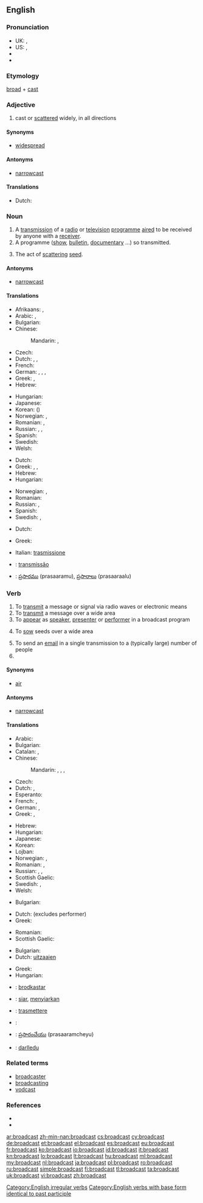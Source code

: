 {{wikipedia|dab=broadcast}}
==English==

===Pronunciation===
* UK: {{IPA|/ˈbrɔːdkɑːst/}}, {{IPA|/ˈbrɔːdkæst/}}
* US: {{IPA|/ˈbɹɔdkæst/}}, {{SAMPA|/"brOdk{st/}}
* {{audio|en-us-broadcast.ogg|Audio (US)}}
* {{audio|en-ca-broadcast.ogg|Audio (CA)}}

===Etymology===
[[broad]] + [[cast]]

===Adjective===
{{en-adj}}

# cast or [[scattered]] widely, in all directions

====Synonyms====
* [[widespread]]

====Antonyms====
* [[narrowcast]]

====Translations====
* Dutch: {{t-|nl|wijdverspreid}}

===Noun===
{{en-noun}}

# A [[transmission]] of a [[radio]] or [[television]] [[programme]] [[aired]] to be received by anyone with a [[receiver]].
# A programme ([[show]], [[bulletin]], [[documentary]] ...) so transmitted.
# {{dated}} The act of [[scattering]] [[seed]].

====Antonyms====
* [[narrowcast]]

====Translations====
{{trans-top|a radio or TV transmission on air}}
* Afrikaans: {{t+|af|uitsaai}}, {{t+|af|uitsending}}
* Arabic: {{t|ar|تلفزة|f|tr=talfaza}}, {{t|ar|إذاعة|f|tr='idhaa3a}}
* Bulgarian: {{t|bg|радиопредаване|n}}
* Chinese:
*: Mandarin: {{t|zh|廣播|sc=Hani}}, {{t|zh|广播|tr=guǎngbō|sc=Hani}}
* Czech: {{t|cs|vysílání}}
* Dutch: {{t+|nl|transmissie}}, {{t+|nl|uitzenden|n}}, {{t-|nl|uitzending}}
* French: {{t+|fr|émission|f}}
* German: {{t+|de|Sendung|f}}, {{t+|de|Übertragung|f}}, {{t|de|Ausstrahlung|f}}, {{t+|de|Rundfunk|m}}
* Greek: {{t+|el|εκπομπή|f|tr=ekpompí}},  {{t+|el|μετάδοση|f|tr=metàdosi}}
* Hebrew: {{t-|he|שידור|m|tr=shidúr}}
{{trans-mid}}
* Hungarian: {{t+|hu|adás}}
* Japanese: {{t+|ja|放送|tr=ほうそう, hōsō|sc=Jpan}}
* Korean: {{t|ko|방송|tr=bangsong|sc=Kore}} ({{t|ko|放送|sc=Kore}})
* Norwegian: {{t|no|kringkasting|m|f}}, {{t|no|utsending|m|f}}
* Romanian: {{t|ro|difuzare|f}},  {{t|ro|transmisiune|f}}
* Russian: {{t+|ru|передача|f|tr=peredáča}}, {{t|ru|трансляция|f|tr=transljácija}}, {{t+|ru|вещание|n|tr=veščánije}}
* Spanish: {{t+|es|emisión|f}}
* Swedish: {{t|sv|utsändning|c}}
* Welsh: {{t|cy|darllediad|m|xs=Welsh}}
{{trans-bottom}}

{{trans-top|a program transmitted}}
* Dutch: {{t-|nl|uitzending}}
* Greek: {{t+|el|εκπομπή|f|tr=ekpompí}},  {{t+|el|μετάδοση|f|tr=metàdosi}},  {{t+|el|πρόγραμμα|n|tr=prógramma}}
* Hebrew: {{t-|he|שידור|m|tr=shidúr}}
* Hungarian: {{t+|hu|adás}}
{{trans-mid}}
* Norwegian: {{t-|no|program|n}}, {{t|no|utsending|m|f}}
* Romanian: {{t|ro|emisiune|f}}
* Russian: {{t+|ru|передача|f|tr=p'er'edáča}}, {{t+|ru|программа|f|tr=prográmma}}
* Spanish: {{t+|es|programa|m}}
* Swedish: {{t+|sv|program|n}}, {{t-|sv|sändning|c}}
{{trans-bottom}}

{{trans-top|scattering seed}}
* Dutch: {{t+|nl|zaaien|n}}
{{trans-mid}}
* Greek: {{t|el|σπορά|f|tr=sporá}}
{{trans-bottom}}

{{checktrans-top}}
* Italian: [[trasmissione]]
{{trans-mid}}
* {{ttbc|pt}}: [[transmissão]] {{f}}
* {{ttbc|te}}: [[ప్రసారము]] (prasaaramu), {{p}} [[ప్రసారాలు]] (prasaaraalu)
{{trans-bottom}}

===Verb===
{{en-verb|broadcasts|broadcasting|'''[[broadcast]]''' or '''[[broadcasted]]'''}}

# To [[transmit]] a message or signal via radio waves or electronic means
# To [[transmit]] a message over a wide area
# To [[appear]] as [[speaker]], [[presenter]] or [[performer]] in a broadcast program
# {{archaic}} To [[sow]] seeds over a wide area
# To send an [[email]] in a single transmission to a (typically large) number of people
# {{past of|<nowiki/>broadcast}}

====Synonyms====
* [[air]]

====Antonyms====
* [[narrowcast]]

====Translations====
{{trans-top|to transmit a message or signal via radio waves or electronic means}}
* Arabic: {{t|ar|أذاع|tr='adhaa3a}}
* Bulgarian: {{t|bg|предавам по радиото}}
* Catalan: {{t|ca|emetre}}, {{t|ca|transmetre}}
* Chinese:
*: Mandarin: {{t-|cmn|廣播|sc=Hani}},  {{t-|cmn|广播|tr=guǎngbō|sc=Hani}},  {{t|cmn|播報|sc=Hani}},  {{t|cmn|播报|tr=bōbào|sc=Hani}}
* Czech: {{t|cs|vysílat}}
* Dutch: {{t+|nl|uitzenden}}, {{t+|nl|omroepen}}
* Esperanto: {{t|eo|elsendi}}
* French: {{t+|fr|diffuser}},  {{t|fr|radiodiffuser}}
* German: {{t+|de|senden}}, {{t+|de|verbreiten}}
* Greek: {{t|el|εκπέμπω|tr=ekpémpo}},  {{t+|el|μεταδίδω|tr=metadído}}
{{trans-mid}}
* Hebrew: {{t-|he|שידר|tr=shidér}}
* Hungarian: {{t|hu|sugároz}}
* Japanese: {{t|ja|放送|tr=ほうそうする, hōsō-suru|alt=放送する}}
* Korean: {{t|ko|방송|tr=bangsong-hada|alt=방송하다|sc=Kore}}
* Lojban: {{qualifier|TV}} {{t|jbo|tivni}}
* Norwegian: {{t-|no|kringkaste}}, {{t|no|sende ut}}
* Romanian: {{t|ro|difuza}},  {{t-|ro|emite}}
* Russian: {{t|ru|вещать|tr=veščát'}},  {{t|ru|передавать|tr=peredavát'}}, {{t|ru|транслировать|tr=translírovat'}}
* Scottish Gaelic: {{t-|gd|craol|xs=Scottish Gaelic}}
* Swedish: {{t|sv|sända ut}}, {{t|sv|utsända}}
* Welsh: {{t+|cy|darlledu|xs=Welsh}}
{{trans-bottom}}

{{trans-top|to transmit a message over a wide area}}
* Bulgarian: {{t|bg|разпространявам}}
{{trans-mid}}
{{trans-bottom}}

{{trans-top|to appear as speaker, presenter or performer in a broadcast program}}
* Dutch: {{t+|nl|omroepen}} (excludes performer)
* Greek: {{t+|el|παρουσιάζω|tr=parousiázo}}
{{trans-mid}}
* Romanian: {{t+|ro|prezenta}}
* Scottish Gaelic: {{t-|gd|craol|xs=Scottish Gaelic}}
{{trans-bottom}}

{{trans-top|to sow seeds over a wide area}}
* Bulgarian: {{t|bg|хвърлям семена}}
* Dutch: [[uitzaaien]]
{{trans-mid}}
* Greek: {{t|el|σπέρνω|tr=spérno}}
* Hungarian: {{t|hu|vet}}
{{trans-bottom}}

{{checktrans-top}}
* {{ttbc|io}}: [[brodkastar]]
* {{ttbc|id}}: [[siar]], [[siar|menyiarkan]]
* {{ttbc|it}}: [[trasmettere]]
{{trans-mid}}
* {{ttbc|pt}}: {{t+|pt|transmitir}}
* {{ttbc|te}}: [[ప్రసారంచేయు]] (prasaaramcheyu)
* {{ttbc|cy}}: [[darlledu]]
{{trans-bottom}}

===Related terms===
* [[broadcaster]]
* [[broadcasting]]
* [[vodcast]]

===References===
* {{R:Century 1911}}
* {{R:Webster 1913}}

[[Category:English irregular verbs]]
[[Category:English verbs with base form identical to past participle]]

[[ar:broadcast]]
[[zh-min-nan:broadcast]]
[[cs:broadcast]]
[[cy:broadcast]]
[[de:broadcast]]
[[et:broadcast]]
[[el:broadcast]]
[[es:broadcast]]
[[eu:broadcast]]
[[fr:broadcast]]
[[ko:broadcast]]
[[io:broadcast]]
[[id:broadcast]]
[[it:broadcast]]
[[kn:broadcast]]
[[lo:broadcast]]
[[lt:broadcast]]
[[hu:broadcast]]
[[ml:broadcast]]
[[my:broadcast]]
[[nl:broadcast]]
[[ja:broadcast]]
[[pl:broadcast]]
[[ro:broadcast]]
[[ru:broadcast]]
[[simple:broadcast]]
[[fi:broadcast]]
[[tl:broadcast]]
[[ta:broadcast]]
[[uk:broadcast]]
[[vi:broadcast]]
[[zh:broadcast]]